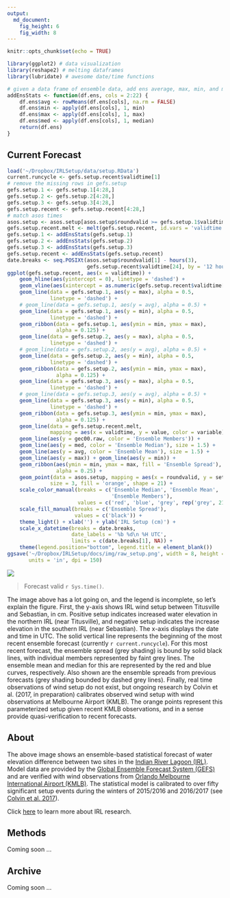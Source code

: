 ```yaml
---
output:
  md_document:
    fig_height: 6
    fig_width: 8
---
```


```r
knitr::opts_chunk$set(echo = TRUE)
```

```r
library(ggplot2) # data visualization
library(reshape2) # melting dataframes
library(lubridate) # awesome date/time functions

# given a data frame of ensemble data, add ens average, max, min, and median
addEnsStats <- function(df.ens, cols = 2:22) {
    df.ens$avg <- rowMeans(df.ens[cols], na.rm = FALSE)
    df.ens$min <- apply(df.ens[cols], 1, min)
    df.ens$max <- apply(df.ens[cols], 1, max)
    df.ens$med <- apply(df.ens[cols], 1, median)
    return(df.ens)
}
```

## Current Forecast

```r
load('~/Dropbox/IRLSetup/data/setup.RData')
current.runcycle <- gefs.setup.recent$validtime[1]
# remove the missing rows in gefs.setup
gefs.setup.1 <- gefs.setup.1[4:28,]
gefs.setup.2 <- gefs.setup.2[4:28,]
gefs.setup.3 <- gefs.setup.3[4:28,]
gefs.setup.recent <- gefs.setup.recent[4:28,]
# match asos times
asos.setup <- asos.setup[asos.setup$roundvalid >= gefs.setup.1$validtime[1],]
gefs.setup.recent.melt <- melt(gefs.setup.recent, id.vars = 'validtime')
gefs.setup.1 <- addEnsStats(gefs.setup.1)
gefs.setup.2 <- addEnsStats(gefs.setup.2)
gefs.setup.3 <- addEnsStats(gefs.setup.3)
gefs.setup.recent <- addEnsStats(gefs.setup.recent)
date.breaks <- seq.POSIXt(asos.setup$roundvalid[1] - hours(3),
                          gefs.setup.recent$validtime[24], by = '12 hours')
ggplot(gefs.setup.recent, aes(x = validtime)) +
    geom_hline(aes(yintercept = 0), linetype = 'dashed') +
    geom_vline(aes(xintercept = as.numeric(gefs.setup.recent$validtime[1]))) +
    geom_line(data = gefs.setup.1, aes(y = max), alpha = 0.5,
              linetype = 'dashed') +
    # geom_line(data = gefs.setup.1, aes(y = avg), alpha = 0.5) +
    geom_line(data = gefs.setup.1, aes(y = min), alpha = 0.5,
              linetype = 'dashed') +
    geom_ribbon(data = gefs.setup.1, aes(ymin = min, ymax = max),
                alpha = 0.125) +
    geom_line(data = gefs.setup.2, aes(y = max), alpha = 0.5,
              linetype = 'dashed') +
    # geom_line(data = gefs.setup.2, aes(y = avg), alpha = 0.5) +
    geom_line(data = gefs.setup.2, aes(y = min), alpha = 0.5,
              linetype = 'dashed') +
    geom_ribbon(data = gefs.setup.2, aes(ymin = min, ymax = max),
                alpha = 0.125) +
    geom_line(data = gefs.setup.3, aes(y = max), alpha = 0.5,
              linetype = 'dashed') +  
    # geom_line(data = gefs.setup.3, aes(y = avg), alpha = 0.5) +
    geom_line(data = gefs.setup.3, aes(y = min), alpha = 0.5,
              linetype = 'dashed') +
    geom_ribbon(data = gefs.setup.3, aes(ymin = min, ymax = max),
                alpha = 0.125) +
    geom_line(data = gefs.setup.recent.melt,
              mapping = aes(x = validtime, y = value, color = variable)) +
    geom_line(aes(y = gec00.raw, color = 'Ensemble Members')) +
    geom_line(aes(y = med, color = 'Ensemble Median'), size = 1.5) +
    geom_line(aes(y = avg, color = 'Ensemble Mean'), size = 1.5) +
    geom_line(aes(y = max)) + geom_line(aes(y = min)) +
    geom_ribbon(aes(ymin = min, ymax = max, fill = 'Ensemble Spread'),
                alpha = 0.25) +
    geom_point(data = asos.setup, mapping = aes(x = roundvalid, y = setup),
              size = 3, fill = 'orange', shape = 21) +
    scale_color_manual(breaks = c('Ensemble Median', 'Ensemble Mean',
                                  'Ensemble Members'),
                       values = c('red', 'blue', 'grey', rep('grey', 21))) +
    scale_fill_manual(breaks = c('Ensemble Spread'),
                      values = c('black')) +
    theme_light() + xlab('') + ylab('IRL Setup (cm)') +
    scale_x_datetime(breaks = date.breaks,
                     date_labels = '%b %d\n %H UTC',
                     limits = c(date.breaks[1], NA)) +
    theme(legend.position="bottom", legend.title = element_blank())
ggsave('~/Dropbox/IRLSetup/docs/img/raw_setup.png', width = 8, height = 6,
       units = 'in', dpi = 150)
```
![](img/raw_setup.png)

> Forecast valid `r Sys.time()`.

The image above has a lot going on, and the legend is incomplete, so let's explain the figure. First, the y-axis shows IRL wind setup between Titusville and Sebastian, in cm. Positive setup indicates increased water elevation in the northern IRL (near Titusville), and negative setup indicates the increase elevation in the southern IRL (near Sebastian). The x-axis displays the date and time in UTC. The solid vertical line represents the beginning of the most recent ensemble forecast (currently `r current.runcycle`). For this most recent forecast, the ensemble spread (grey shading) is bound by solid black lines, with individual members represented by faint grey lines. The ensemble mean and median for this are represented by the red and blue curves, respectively. Also shown are the ensemble spreads from previous forecasts (grey shading bounded by dashed grey lines). Finally, real time observations of wind setup do not exist, but ongoing research by Colvin et al. (2017, in preparation) calibrates observed wind setup with wind observations at Melbourne Airport (KMLB). The orange points represent this parameterized setup given recent KMLB observations, and in a sense provide quasi-verification to recent forecasts.

## About
The above image shows an ensemble-based statistical forecast of water elevation difference between two sites in the [Indian River Lagoon (IRL)](https://en.wikipedia.org/wiki/Indian_River_Lagoon). Model data are provided by the [Global Ensemble Forecast System (GEFS)](https://www.ncdc.noaa.gov/data-access/model-data/model-datasets/global-ensemble-forecast-system-gefs) and are verified with wind observations from [Orlando Melbourne International Airport (KMLB)](https://en.wikipedia.org/wiki/Orlando_Melbourne_International_Airport). The statistical model is calibrated to over fifty significant setup events during the winters of 2015/2016 and 2016/2017 (see [Colvin et al. 2017]()).

Click [here](irl.html) to learn more about IRL research.

## Methods

Coming soon ...

## Archive

Coming soon ...
